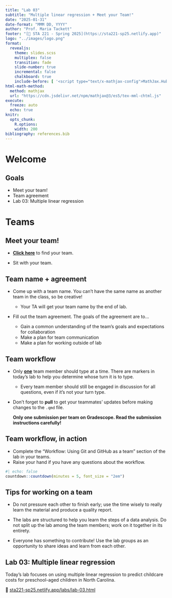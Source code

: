 ```yaml
---
title: "Lab 03"
subtitle: "Multiple linear regression + Meet your Team!"
date: "2025-01-31"
date-format: "MMM DD, YYYY"
author: "Prof. Maria Tackett"
footer: "[🔗 STA 221 - Spring 2025](https://sta221-sp25.netlify.app)"
logo: "../images/logo.png"
format: 
  revealjs: 
    theme: slides.scss
    multiplex: false
    transition: fade
    slide-number: true
    incremental: false 
    chalkboard: true
    include-before: [ '<script type="text/x-mathjax-config">MathJax.Hub.Config({tex2jax: {enableAssistiveMml: false}});</script>']
html-math-method:
  method: mathjax
  url: "https://cdn.jsdelivr.net/npm/mathjax@3/es5/tex-mml-chtml.js"
execute:
  freeze: auto
  echo: true
knitr:
  opts_chunk: 
    R.options:      
    width: 200
bibliography: references.bib
---
```


# Welcome

## Goals

-   Meet your team!
-   Team agreement
-   Lab 03: Multiple linear regression

# Teams

## Meet your team!

-   [**Click here**](https://prodduke-my.sharepoint.com/:x:/g/personal/mt324_duke_edu/EWmBSHOfYhJLlxYJKEDFpT8BZNmQsC41rm4hA6uaOqrA1w?e=sUNxBJ) to find your team.

-   Sit with your team.

## Team name + agreement

-   Come up with a team name. You can't have the same name as another team in the class, so be creative!

    -   Your TA will get your team name by the end of lab.

-   Fill out the team agreement. The goals of the agreement are to...

    -   Gain a common understanding of the team's goals and expectations for collaboration
    -   Make a plan for team communication
    -   Make a plan for working outside of lab

## Team workflow

-   Only <u>**one**</u> team member should type at a time. There are markers in today's lab to help you determine whose turn it is to type.

    -   Every team member should still be engaged in discussion for all questions, even if it's not your turn type.

-   Don't forget to **pull** to get your teammates' updates before making changes to the `.qmd` file.

    ::: callout-important
    **Only one submission per team on Gradescope. Read the submission instructions carefully!**
    :::

## Team workflow, in action

-   Complete the "Workflow: Using Git and GitHub as a team" section of the lab in your teams.
-   Raise your hand if you have any questions about the workflow.

```r
#| echo: false
countdown::countdown(minutes = 5, font_size = "2em")
```

## Tips for working on a team {.midi}

-   Do not pressure each other to finish early; use the time wisely to really learn the material and produce a quality report.

-   The labs are structured to help you learn the steps of a data analysis. Do not split up the lab among the team members; work on it together in its entirety.

-   Everyone has something to contribute! Use the lab groups as an opportunity to share ideas and learn from each other.

## Lab 03: Multiple linear regression

Today’s lab focuses on using multiple linear regression to predict childcare costs for preschool-aged children in North Carolina.

🔗 [sta221-sp25.netlify.app/labs/lab-03.html](../labs/lab-03.html)
